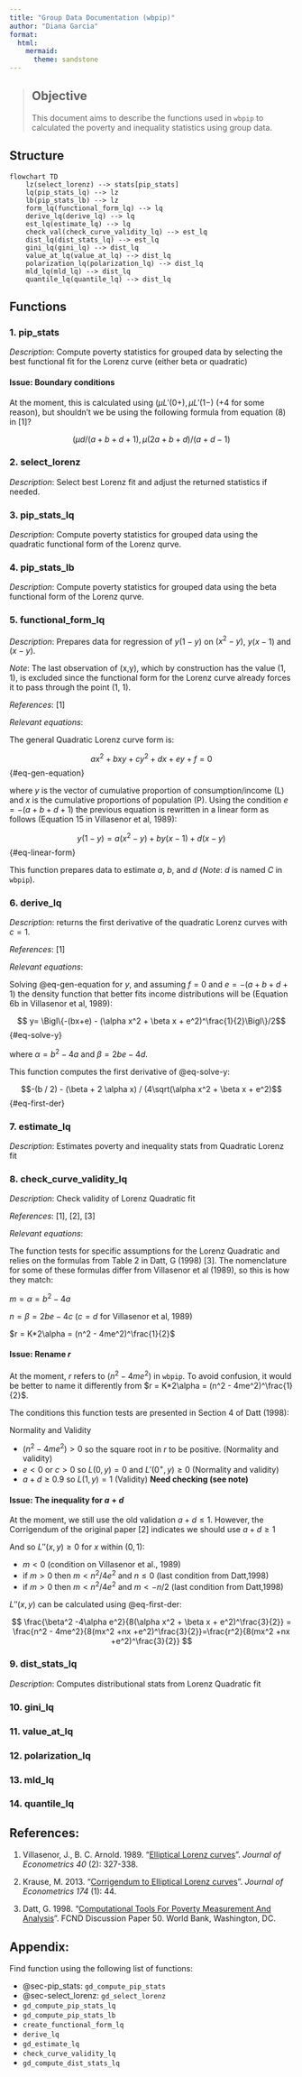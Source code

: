 ```yaml
---
title: "Group Data Documentation (wbpip)"
author: "Diana Garcia"
format: 
  html:
    mermaid:
      theme: sandstone
---
```


> ## Objective
>
> This document aims to describe the functions used in `wbpip` to calculated the poverty and inequality statistics using group data.

<!-- I start by presenting the structure of the functions and then there is a description on how each function is built. -->

## Structure

```mermaid
flowchart TD
    lz(select_lorenz) --> stats[pip_stats]
    lq(pip_stats_lq) --> lz
    lb(pip_stats_lb) --> lz  
    form_lq(functional_form_lq) --> lq
    derive_lq(derive_lq) --> lq
    est_lq(estimate_lq) --> lq
    check_val(check_curve_validity_lq) --> est_lq
    dist_lq(dist_stats_lq) --> est_lq
    gini_lq(gini_lq) --> dist_lq
    value_at_lq(value_at_lq) --> dist_lq
    polarization_lq(polarization_lq) --> dist_lq
    mld_lq(mld_lq) --> dist_lq
    quantile_lq(quantile_lq) --> dist_lq

```


## Functions

### 1. pip_stats {#sec-pip_stats}

*Description*: Compute poverty statistics for grouped data by selecting the best functional fit for the Lorenz curve (either beta or quadratic)

::: {#nte-boundary-issue .callout-note}
#### Issue: Boundary conditions 

At the moment, this is calculated using $(\mu L'(0+),\mu L'(1-)$ (+4 for some reason), but shouldn't we be using the following formula from equation (8) in [1]?

$$ (\mu d/(a+b+d+1), \mu (2a+b+d)/(a+d-1) $$
:::

### 2. select_lorenz {#sec-select_lorenz}

*Description*: Select best Lorenz fit and adjust the returned statistics if needed.

### 3. pip_stats_lq

*Description*: Compute poverty statistics for grouped data using the quadratic functional form of the Lorenz qurve.

### 4. pip_stats_lb

*Description*: Compute poverty statistics for grouped data using the beta functional form of the Lorenz qurve.

### 5. functional_form_lq

*Description*: Prepares data for regression of $y(1-y)$ on $(x^2-y)$, $y(x-1)$ and $(x-y)$. 

*Note*: The last observation of (x,y), which by construction has the value (1, 1), is excluded since the functional form for the Lorenz curve already forces it to pass through the point (1, 1). 

*References*: [1]

*Relevant equations*:

The general Quadratic Lorenz curve form is: 

$$ax^2 + bxy + cy^2 + dx + ey + f = 0$$ {#eq-gen-equation}

where $y$ is the vector of cumulative proportion of consumption/income (L) and $x$ is the cumulative proportions of population (P). Using the condition $e = -(a+b+d+1)$ the previous equation is rewritten in a linear form as follows (Equation 15 in Villasenor et al, 1989):

$$y(1-y) = a(x^2-y) + by(x-1) + d(x-y)$$ {#eq-linear-form}

This function prepares data to estimate $a$, $b$, and $d$ (*Note*: $d$ is named $C$ in `wbpip`).

### 6. derive_lq 

*Description*: returns the first derivative of the quadratic Lorenz curves with $c = 1$. 

*References*: [1]

*Relevant equations*:

Solving @eq-gen-equation for $y$, and assuming $f=0$ and $e = -(a+b+d+1)$ the density function that better fits income distributions will be (Equation 6b in Villasenor et al, 1989):

$$ y= \Bigl\{-(bx+e) - (\alpha x^2 + \beta x + e^2)^\frac{1}{2}\Bigl\}/2$$ {#eq-solve-y}

where $\alpha = b^2 -4a$ and $\beta = 2be - 4d$.

This function computes the first derivative of @eq-solve-y:

$$-(b / 2) - (\beta + 2 \alpha x) / (4\sqrt(\alpha x^2 + \beta x + e^2)$$ {#eq-first-der}

### 7. estimate_lq

*Description*: Estimates poverty and inequality stats from Quadratic Lorenz fit

### 8. check_curve_validity_lq

*Description*: Check validity of Lorenz Quadratic fit

*References*: [1], [2], [3]

*Relevant equations*:

The function tests for specific assumptions for the Lorenz Quadratic and relies on the formulas from Table 2 in Datt, G (1998) [3]. The nomenclature for some of these formulas differ from Villasenor et al (1989), so this is how they match:

$m = \alpha = b^2 -4a$

$n = \beta = 2be -4c$ ($c=d$ for Villasenor et al, 1989)

$r = K*2\alpha = (n^2 - 4me^2)^\frac{1}{2}$ 

::: {#nte-cond-r-issue .callout-note}
#### Issue: Rename $r$ 

At the moment, $r$ refers to $(n^2 - 4me^2)$ in `wbpip`. To avoid confusion, it would be better to name it differently from
$r = K*2\alpha = (n^2 - 4me^2)^\frac{1}{2}$.

:::

The conditions this function tests are presented in Section 4 of Datt (1998):

Normality and Validity

 - $(n^2 - 4me^2)>0$ so the square root in $r$ to be positive. (Normality and validity)
 - $e<0$ or $c>0$ so $L(0,y) = 0$ and $L'(0^{+},y) \geq 0$ (Normality and validity)
 - $a+d \geq 0.9$ so $L(1,y) = 1$ (Validity) **Need checking (see note)**

::: {#nte-cond-ad-issue .callout-note}
#### Issue: The inequality for $a+d$

At the moment, we still use the old validation $a+d \leq 1$. However, the Corrigendum of the original paper [2] indicates we should use $a+d \geq 1$
:::

And so $L''(x,y) \geq 0$ for $x$ within $(0,1)$:

 - $m < 0$ (condition on Villasenor et al., 1989)
 - if $m > 0$ then $m < n^2/4 e^2$ and $n \leq 0$ (last condition from Datt,1998)
 - if $m > 0$ then $m < n^2/4 e^2$ and $m < -n/2$ (last condition from Datt,1998)
 
$L''(x,y)$ can be calculated using @eq-first-der:

$$ \frac{\beta^2 -4\alpha e^2}{8(\alpha x^2 + \beta x + e^2)^\frac{3}{2}} = \frac{n^2 - 4me^2}{8(mx^2 +nx +e^2)^\frac{3}{2}}=\frac{r^2}{8(mx^2 +nx +e^2)^\frac{3}{2}} $$

### 9. dist_stats_lq

*Description*: Computes distributional stats from Lorenz Quadratic fit

### 10. gini_lq

### 11. value_at_lq

### 12. polarization_lq

### 13. mld_lq

### 14. quantile_lq

## References:

1. Villasenor, J., B. C. Arnold. 1989. "[Elliptical Lorenz curves](https://doi.org/10.1016/0304-4076(89)90089-4)". *Journal of Econometrics 40* (2): 327-338.

2. Krause, M. 2013. "[Corrigendum to Elliptical Lorenz curves](https://doi.org/10.1016/j.jeconom.2013.01.001)". *Journal of Econometrics 174* (1): 44.

3. Datt, G. 1998. "[Computational Tools For Poverty Measurement And Analysis](https://www.ifpri.org/cdmref/p15738coll2/id/125673)". FCND Discussion Paper 50. World Bank, Washington, DC.

## Appendix: 

Find function using the following list of functions:

-  @sec-pip_stats: `gd_compute_pip_stats`
-  @sec-select_lorenz: `gd_select_lorenz`
- `gd_compute_pip_stats_lq`
- `gd_compute_pip_stats_lb`
- `create_functional_form_lq`
- `derive_lq`
- `gd_estimate_lq` 
- `check_curve_validity_lq`
- `gd_compute_dist_stats_lq`






